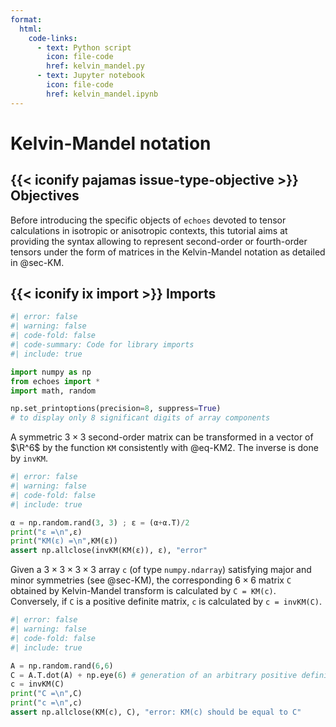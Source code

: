 ```yaml
---
format:
  html:
    code-links:
      - text: Python script
        icon: file-code
        href: kelvin_mandel.py
      - text: Jupyter notebook
        icon: file-code
        href: kelvin_mandel.ipynb
---
```


# Kelvin-Mandel notation {#sec-kelvin_mandel}

::: {.callout-important icon=false} 

## {{< iconify pajamas issue-type-objective >}} Objectives

Before introducing the specific objects of `echoes` devoted to tensor calculations in isotropic or anisotropic contexts, this tutorial aims at providing the syntax allowing to represent second-order or fourth-order tensors under the form of matrices in the Kelvin-Mandel notation as detailed in @sec-KM.

:::

::: {.callout-tip icon=false collapse=true} 

## {{< iconify ix import >}} Imports

```python
#| error: false
#| warning: false
#| code-fold: false
#| code-summary: Code for library imports
#| include: true

import numpy as np
from echoes import *
import math, random

np.set_printoptions(precision=8, suppress=True)
# to display only 8 significant digits of array components
```

:::


A symmetric $3×3$ second-order matrix can be transformed in a vector of $\R^6$ by the function `KM` consistently with @eq-KM2. The inverse is done by `invKM`.

```python
#| error: false
#| warning: false
#| code-fold: false
#| include: true

α = np.random.rand(3, 3) ; ε = (α+α.T)/2
print("ε =\n",ε)
print("KM(ε) =\n",KM(ε))
assert np.allclose(invKM(KM(ε)), ε), "error"
```

Given a $3×3×3×3$ array `c` (of type `numpy.ndarray`) satisfying major and minor symmetries (see @sec-KM),  the corresponding $6×6$ matrix `C` obtained by Kelvin-Mandel transform is calculated by `C = KM(c)`. Conversely, if `C` is a positive definite matrix, `c` is calculated by `c = invKM(C)`.

```python
#| error: false
#| warning: false
#| code-fold: false
#| include: true

A = np.random.rand(6,6)
C = A.T.dot(A) + np.eye(6) # generation of an arbitrary positive definite matrix
c = invKM(C)
print("C =\n",C)
print("c =\n",c)
assert np.allclose(KM(c), C), "error: KM(c) should be equal to C"
```

$\,$